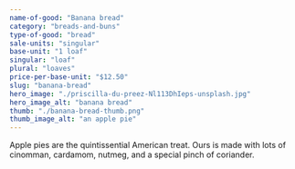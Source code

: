 ```yaml
---
name-of-good: "Banana bread"
category: "breads-and-buns"
type-of-good: "bread"
sale-units: "singular"
base-unit: "1 loaf"
singular: "loaf"
plural: "loaves"
price-per-base-unit: "$12.50"
slug: "banana-bread"
hero_image: "./priscilla-du-preez-Nl113DhIeps-unsplash.jpg"
hero_image_alt: "banana bread"
thumb: "./banana-bread-thumb.png"
thumb_image_alt: "an apple pie"
---
```


Apple pies are the quintissential American treat. Ours is made with lots of cinomman, cardamom, nutmeg, and a special pinch of coriander.
